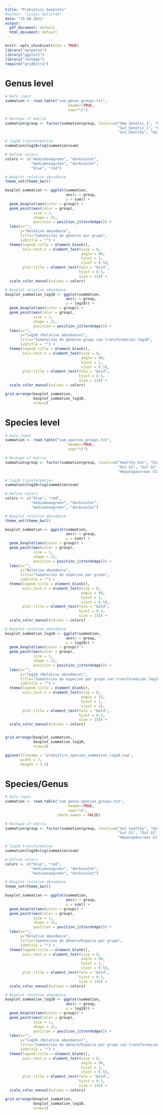 ```yaml
---
title: "Probiotics boxplots"
#author: "Luigui Gallardo"
date: "15.08.2021"
output:
  pdf_document: default
  html_document: default
---
```

```r
knitr::opts_chunk$set(echo = TRUE)
library("optparse")
library("ggplot2")
library("reshape")
require("gridExtra")
```

# Genus level
```r
# Data input
summation <- read.table("sum_genus_groups.txt",
                             header=TRUE,
                             sep="\t")

# Reshape of matrix
summation$group <- factor(summation$group, levels=c("Hep_Genetic_1", "Hep_Genetic_2",
                                                    "Gut_Genetic_1", "Gut_Genetic_2",
                                                    "Gut_healthy", "Gut_diseased"))

# log10 transformation
summation$log10=log(summation$sum)

# Define colors
colors <- c("mediumseagreen", "darkviolet",
            "mediumseagreen", "darkviolet",
            "blue", "red")

# Boxplot relative abundance
theme_set(theme_bw())

boxplot_summation <- ggplot(summation,
                            aes(x = group,
                            y = sum)) +
  geom_boxplot(aes(color = group)) +
  geom_point(aes(color = group),
             size = 1,
             shape = 21,
             position = position_jitterdodge()) +
  labs(x="", 
       y="Relative abundance", 
       title="Sumatorias de géneros por grupo",
       subtitle = "") +
  theme(legend.title = element_blank(),
        axis.text.x = element_text(size = 8,
                                   angle = 90,
                                   hjust = 1,
                                   vjust = 0.5),
        plot.title = element_text(face = "bold",
                                  hjust = 0.5,
                                  size = 15)) +
  scale_color_manual(values = colors)

# Boxplot relative abundance
boxplot_summation_log10 <- ggplot(summation,
                            aes(x = group,
                            y = log10)) +
  geom_boxplot(aes(color = group)) +
  geom_point(aes(color = group),
             size = 1,
             shape = 21,
             position = position_jitterdodge()) +
  labs(x="", 
       y="log10 (Relative abundance)", 
       title="Sumatorias de géneros grupo con transformación log10",
       subtitle = "") +
  theme(legend.title = element_blank(),
        axis.text.x = element_text(size = 8,
                                   angle = 90,
                                   hjust = 1,
                                   vjust = 0.5),
        plot.title = element_text(face = "bold",
                                  hjust = 0.5,
                                  size = 15)) +
  scale_color_manual(values = colors)

grid.arrange(boxplot_summation,
             boxplot_summation_log10,
             nrow=2)
```

# Species level
```r
# Data input
summation <- read.table("sum_species_groups.txt",
                             header=TRUE,
                             sep="\t")

# Reshape of matrix
summation$group <- factor(summation$group, levels=c("Healthy Gut", "Diseased Gut",
                                                    "Gut G1", "Gut G2",
                                                    "Hepatopancreas G1", "Hepatopancreas G2"))

# log10 transformation
summation$log10=log(summation$sum)

# Define colors
colors <- c("blue", "red",
            "mediumseagreen", "darkviolet",
            "mediumseagreen", "darkviolet")

# Boxplot relative abundance
theme_set(theme_bw())

boxplot_summation <- ggplot(summation,
                            aes(x = group,
                            y = sum)) +
  geom_boxplot(aes(color = group)) +
  geom_point(aes(color = group),
             size = 1,
             shape = 21,
             position = position_jitterdodge()) +
  labs(x="", 
       y="Relative abundance", 
       title="Sumatorias de especies por grupo",
       subtitle = "") +
  theme(legend.title = element_blank(),
        axis.text.x = element_text(size = 8,
                                   angle = 90,
                                   hjust = 1,
                                   vjust = 0.5),
        plot.title = element_text(face = "bold",
                                  hjust = 0.5,
                                  size = 15)) +
  scale_color_manual(values = colors)

# Boxplot relative abundance
boxplot_summation_log10 <- ggplot(summation,
                            aes(x = group,
                            y = log10)) +
  geom_boxplot(aes(color = group)) +
  geom_point(aes(color = group),
             size = 1,
             shape = 21,
             position = position_jitterdodge()) +
  labs(x="", 
       y="log10 (Relative abundance)", 
       title="Sumatorias de especies por grupo con transformación log10",
       subtitle = "") +
  theme(legend.title = element_blank(),
        axis.text.x = element_text(size = 8,
                                   angle = 33,
                                   hjust = 1,
                                   vjust = 1),
        plot.title = element_text(face = "bold",
                                  hjust = 0.5,
                                  size = 15)) +
  scale_color_manual(values = colors)


grid.arrange(boxplot_summation,
             boxplot_summation_log10,
             nrow=2)

ggsave(filename = "probiotics_species_summation_log10.svg",
       width = 7,
       height = 3.5)
```

# Species/Genus
```r
# Data input
summation <- read.table("sum_genus-species_groups.txt",
                             header=TRUE,
                             sep="\t",
                        check.names = FALSE)

# Reshape of matrix
summation$group <- factor(summation$group, levels=c("Gut healthy", "Gut diseased",
                                                    "Gut G1", "Gut G2",
                                                    "Hepatopancreas G1", "Hepatopancreas G2"))

# log10 transformation
summation$log10=log(summation$sum)

# Define colors
colors <- c("blue", "red",
            "mediumseagreen", "darkviolet",
            "mediumseagreen", "darkviolet")

# Boxplot relative abundance
theme_set(theme_bw())

boxplot_summation <- ggplot(summation,
                            aes(x = group,
                            y = sum)) +
  geom_boxplot(aes(color = group)) +
  geom_point(aes(color = group),
             size = 1,
             shape = 21,
             position = position_jitterdodge()) +
  labs(x="", 
       y="Relative abundance", 
       title="Sumatorias de Género/Especie por grupo",
       subtitle = "") +
  theme(legend.title = element_blank(),
        axis.text.x = element_text(size = 8,
                                   angle = 90,
                                   hjust = 1,
                                   vjust = 0.5),
        plot.title = element_text(face = "bold",
                                  hjust = 0.5,
                                  size = 15)) +
  scale_color_manual(values = colors)

# Boxplot relative abundance
boxplot_summation_log10 <- ggplot(summation,
                            aes(x = group,
                            y = log10)) +
  geom_boxplot(aes(color = group)) +
  geom_point(aes(color = group),
             size = 1,
             shape = 21,
             position = position_jitterdodge()) +
  labs(x="", 
       y="log10 (Relative abundance)", 
       title="Sumatorias de Género/Especie por grupo con transformación log10",
       subtitle = "") +
  theme(legend.title = element_blank(),
        axis.text.x = element_text(size = 8,
                                   angle = 90,
                                   hjust = 1,
                                   vjust = 0.5),
        plot.title = element_text(face = "bold",
                                  hjust = 0.5,
                                  size = 15)) +
  scale_color_manual(values = colors)

grid.arrange(boxplot_summation,
             boxplot_summation_log10,
             nrow=2)
```